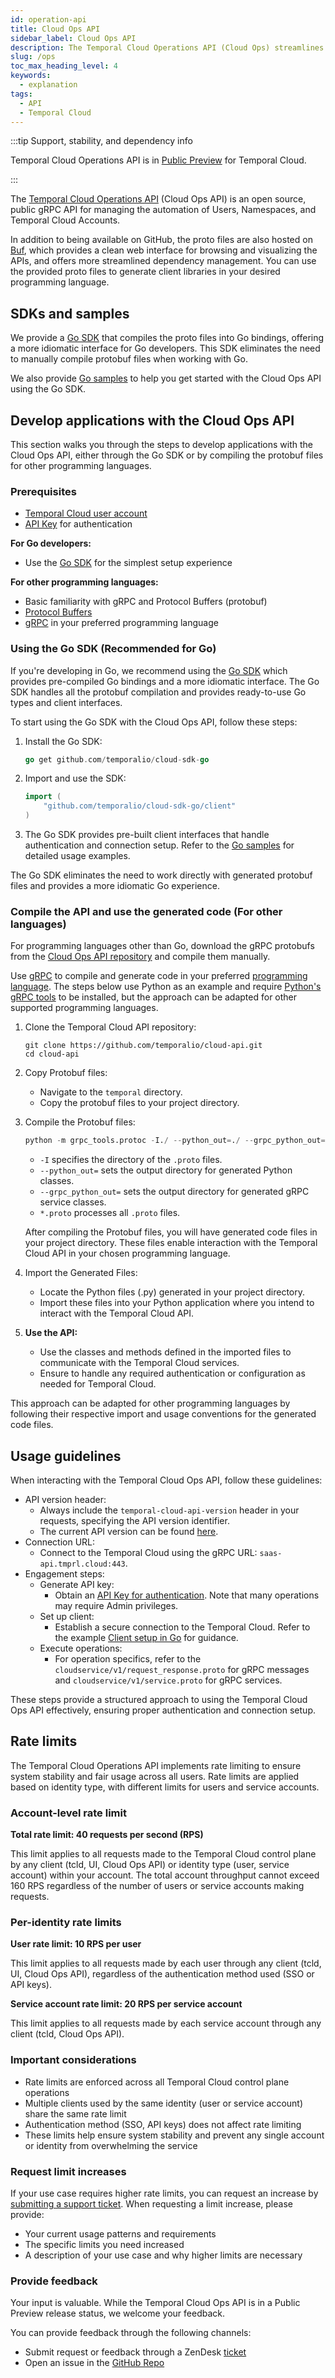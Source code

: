 ```yaml
---
id: operation-api
title: Cloud Ops API
sidebar_label: Cloud Ops API
description: The Temporal Cloud Operations API (Cloud Ops) streamlines automation of Users, Namespaces, and Accounts with gRPC integration for diverse programming languages, enabling efficient resource management.
slug: /ops
toc_max_heading_level: 4
keywords:
  - explanation
tags:
  - API
  - Temporal Cloud
---
```


:::tip Support, stability, and dependency info

Temporal Cloud Operations API is in [Public Preview](/evaluate/development-production-features/release-stages#public-preview) for Temporal Cloud.

:::

The [Temporal Cloud Operations API](https://github.com/temporalio/cloud-api/tree/main) (Cloud Ops API) is an open source, public gRPC API for managing the automation of Users, Namespaces, and Temporal Cloud Accounts.

In addition to being available on GitHub, the proto files are also hosted on [Buf](https://buf.build/temporalio/cloud-api/docs), which provides a clean web interface for browsing and visualizing the APIs, and offers more streamlined dependency management. You can use the provided proto files to generate client libraries in your desired programming language. 

## SDKs and samples

We provide a [Go SDK](https://github.com/temporalio/cloud-sdk-go) that compiles the proto files into Go bindings, offering a more idiomatic interface for Go developers. This SDK eliminates the need to manually compile protobuf files when working with Go.

We also provide [Go samples](https://github.com/temporalio/cloud-samples-go) to help you get started with the Cloud Ops API using the Go SDK.

## Develop applications with the Cloud Ops API

This section walks you through the steps to develop applications with the Cloud Ops API, either through the Go SDK or by compiling the protobuf files for other programming languages.

### Prerequisites

- [Temporal Cloud user account](/cloud/get-started)
- [API Key](/cloud/tcld/apikey#create) for authentication

**For Go developers:**
- Use the [Go SDK](https://github.com/temporalio/cloud-sdk-go) for the simplest setup experience

**For other programming languages:**
- Basic familiarity with gRPC and Protocol Buffers (protobuf)
- [Protocol Buffers](https://github.com/protocolbuffers/protobuf/releases)
- [gRPC](https://grpc.io/docs/languages/) in your preferred programming language

### Using the Go SDK (Recommended for Go)

If you're developing in Go, we recommend using the [Go SDK](https://github.com/temporalio/cloud-sdk-go) which provides pre-compiled Go bindings and a more idiomatic interface. The Go SDK handles all the protobuf compilation and provides ready-to-use Go types and client interfaces. 

To start using the Go SDK with the Cloud Ops API, follow these steps:

1. Install the Go SDK:
   ```go
   go get github.com/temporalio/cloud-sdk-go
   ```

2. Import and use the SDK:
   ```go
   import (
       "github.com/temporalio/cloud-sdk-go/client"
   )
   ```

3. The Go SDK provides pre-built client interfaces that handle authentication and connection setup. Refer to the [Go samples](https://github.com/temporalio/cloud-samples-go) for detailed usage examples.

The Go SDK eliminates the need to work directly with generated protobuf files and provides a more idiomatic Go experience.

### Compile the API and use the generated code (For other languages)

For programming languages other than Go, download the gRPC protobufs from the [Cloud Ops API repository](https://github.com/temporalio/cloud-api/tree/main/temporal/api/cloud) and compile them manually.

Use [gRPC](https://grpc.io/docs/) to compile and generate code in your preferred [programming language](https://grpc.io/docs/#official-support). The steps below use Python as an example and require [Python's gRPC tools](https://grpc.io/docs/languages/python/quickstart/#grpc-tools) to be installed, but the approach can be adapted for other supported programming languages.

1. Clone the Temporal Cloud API repository:

   ```command
   git clone https://github.com/temporalio/cloud-api.git
   cd cloud-api
   ```

2. Copy Protobuf files:

   - Navigate to the `temporal` directory.
   - Copy the protobuf files to your project directory.

3. Compile the Protobuf files:

   ```python
   python -m grpc_tools.protoc -I./ --python_out=./ --grpc_python_out=./ *.proto
   ```
   - `-I` specifies the directory of the `.proto` files.
   - `--python_out=` sets the output directory for generated Python classes.
   - `--grpc_python_out=` sets the output directory for generated gRPC service classes.
   - `*.proto` processes all `.proto` files.

   After compiling the Protobuf files, you will have generated code files in your project directory.
   These files enable interaction with the Temporal Cloud API in your chosen programming language.

4. Import the Generated Files:

   - Locate the Python files (.py) generated in your project directory.
   - Import these files into your Python application where you intend to interact with the Temporal Cloud API.

2. **Use the API:**
   - Use the classes and methods defined in the imported files to communicate with the Temporal Cloud services.
   - Ensure to handle any required authentication or configuration as needed for Temporal Cloud.

This approach can be adapted for other programming languages by following their respective import and usage conventions for the generated code files.

## Usage guidelines

When interacting with the Temporal Cloud Ops API, follow these guidelines:

- API version header:
   - Always include the `temporal-cloud-api-version` header in your requests, specifying the API version identifier.
   - The current API version can be found [here](https://github.com/temporalio/cloud-api/blob/main/VERSION#L1C1-L1C14).
- Connection URL:
   - Connect to the Temporal Cloud using the gRPC URL: `saas-api.tmprl.cloud:443`.
- Engagement steps:
   - Generate API key:
     - Obtain an [API Key for authentication](/cloud/api-keys#manage-api-keys). Note that many operations may require Admin privileges.
   - Set up client:
     - Establish a secure connection to the Temporal Cloud. Refer to the example [Client setup in Go](https://github.com/temporalio/cloud-samples-go/blob/main/client/temporal/client.go) for guidance.
   - Execute operations:
     - For operation specifics, refer to the `cloudservice/v1/request_response.proto` for gRPC messages and `cloudservice/v1/service.proto` for gRPC services.

These steps provide a structured approach to using the Temporal Cloud Ops API effectively, ensuring proper authentication and connection setup.

## Rate limits

The Temporal Cloud Operations API implements rate limiting to ensure system stability and fair usage across all users. Rate limits are applied based on identity type, with different limits for users and service accounts.

### Account-level rate limit

**Total rate limit: 40 requests per second (RPS)**

This limit applies to all requests made to the Temporal Cloud control plane by any client (tcld, UI, Cloud Ops API) or identity type (user, service account) within your account. The total account throughput cannot exceed 160 RPS regardless of the number of users or service accounts making requests.

### Per-identity rate limits

**User rate limit: 10 RPS per user**

This limit applies to all requests made by each user through any client (tcld, UI, Cloud Ops API), regardless of the authentication method used (SSO or API keys).

**Service account rate limit: 20 RPS per service account**

This limit applies to all requests made by each service account through any client (tcld, Cloud Ops API).

### Important considerations

- Rate limits are enforced across all Temporal Cloud control plane operations
- Multiple clients used by the same identity (user or service account) share the same rate limit
- Authentication method (SSO, API keys) does not affect rate limiting
- These limits help ensure system stability and prevent any single account or identity from overwhelming the service

### Request limit increases

If your use case requires higher rate limits, you can request an increase by [submitting a support ticket](/cloud/support#support-ticket). When requesting a limit increase, please provide:

- Your current usage patterns and requirements
- The specific limits you need increased
- A description of your use case and why higher limits are necessary

### Provide feedback

Your input is valuable.
While the Temporal Cloud Ops API is in a Public Preview release status, we welcome your feedback.

You can provide feedback through the following channels:

- Submit request or feedback through a ZenDesk [ticket](/cloud/support#support-ticket)
- Open an issue in the [GitHub Repo](https://github.com/temporalio/cloud-api)
